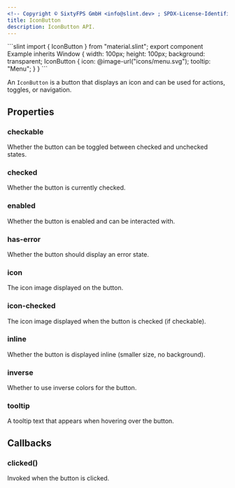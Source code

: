 ```yaml
---
<!-- Copyright © SixtyFPS GmbH <info@slint.dev> ; SPDX-License-Identifier: MIT -->
title: IconButton
description: IconButton API.
---
```



<CodeSnippetMD imagePath="" noScreenShot scale="3" imageWidth="300" imageHeight="200" imageAlt="">
```slint
import { IconButton } from "material.slint";
export component Example inherits Window {
    width: 100px;
    height: 100px;
    background: transparent;
    IconButton {
        icon: @image-url("icons/menu.svg");
        tooltip: "Menu";
    }
}
```
</CodeSnippetMD>

An `IconButton` is a button that displays an icon and can be used for actions, toggles, or navigation.

## Properties

### checkable
<SlintProperty propName="checkable" typeName="bool">
Whether the button can be toggled between checked and unchecked states.
</SlintProperty>

### checked
<SlintProperty propName="checked" typeName="bool" propertyVisibility="in-out">
Whether the button is currently checked.
</SlintProperty>

### enabled
<SlintProperty propName="enabled" typeName="bool" defaultValue="true">
Whether the button is enabled and can be interacted with.
</SlintProperty>

### has-error
<SlintProperty propName="has-error" typeName="bool">
Whether the button should display an error state.
</SlintProperty>

### icon
<SlintProperty propName="icon" typeName="image">
The icon image displayed on the button.
</SlintProperty>

### icon-checked
<SlintProperty propName="icon-checked" typeName="image">
The icon image displayed when the button is checked (if checkable).
</SlintProperty>

### inline
<SlintProperty propName="inline" typeName="bool" defaultValue="false">
Whether the button is displayed inline (smaller size, no background).
</SlintProperty>

### inverse
<SlintProperty propName="inverse" typeName="bool">
Whether to use inverse colors for the button.
</SlintProperty>

### tooltip
<SlintProperty propName="tooltip" typeName="string">
A tooltip text that appears when hovering over the button.
</SlintProperty>

## Callbacks

### clicked()
Invoked when the button is clicked.
